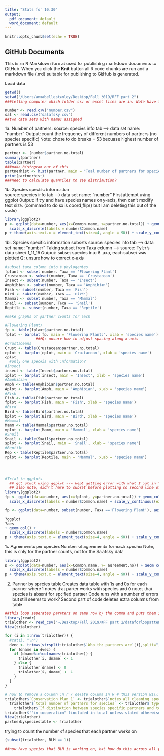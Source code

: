 ```yaml
---
title: "Stats for 10.30"
output:
  pdf_document: default
  word_document: default
---
```


```r
knitr::opts_chunk$set(echo = TRUE)
```

## GitHub Documents

This is an R Markdown format used for publishing markdown documents to GitHub. When you click the **Knit** button all R code chunks are run and a markdown file (.md) suitable for publishing to GitHub is generated.


Load data 

```r
getwd()
setwd("/Users/annabellestanley/Desktop/Fall 2019/RFF part 2")
###telling computer which folder csv or excel files are in. Note have to specify that folder

number <- read.csv("number.csv")
sal <- read.csv("salafsky.csv")
##two data sets with names assigned
```



1a. Number of partners: 
  source: species info tab --> data set name: "number"
  Output: count the frequency of different numbers of partners (no species specific)
  Note: chose to do breaks = 53 becuase highest number of partners is 53
  
```r
partner <- (number$partner.no.total)
summary(partner)
table(partner)
###make histogram out of this
partnerhist <- hist(partner, main = "Toal number of partners for species", xlab = "Number of partners", breaks = 53)
print(partnerhist)
###need to calculate quantiles to see distribution? 
```



1b. Species specific information  
  source: species info tab --> data set name: "number"
  First attempt using ggplot
  Output: If try and have species names on y-axis, then can't modify text size. (command to do so is 
  coord_flip() but I am deleting this out of the code)
  
```r

library(ggplot2)
p <- ggplot(data=number, aes(x=Common.name, y=partner.no.total)) + geom_col() + 
  scale_x_discrete(labels = number$Common.name)
p + theme(axis.text.x = element_text(size=4, angle = 90)) + scale_y_continuous(expand = c(0,0))

```


1bi. Species specific information subsets
  source: species info tab --> data set name: "number"
  Taking subset from Taxa column --> source: Tyler's data sheet 1_11_19
  Output: subset species into 8 taxa, each subset was plotted
  Q: unsure how to correct x-axis 
  
```r

#subset taxa column into 8 phylogenies 
fplant <- subset(number, Taxa == 'Flowering Plant')
Crustacean <- subset(number, Taxa == 'Crustacean')
Insect <- subset(number, Taxa == 'Insect')
Amphibian <- subset(number, Taxa == 'Amphibian')
Fish <- subset(number, Taxa == 'Fish')
Bird <- subset(number, Taxa == 'Bird')
Mammal <- subset(number, Taxa == 'Mammal')
Snail <- subset(number, Taxa == 'Snail')
Reptile <- subset(number, Taxa == 'Reptile')

#make graphs of partner counts for each

#Flowering Plants
fp <- table(fplant$partner.no.total)
fplot <- barplot(fp, main = 'Flowering Plants', xlab = 'species name')
              ###Q: unsure how to adjust spacing along x-axis 
#Crustaceans
Crust <- table(Crustacean$partner.no.total)
cplot <- barplot(cplot, main = 'Crustacean', xlab = 'species name')
cplot
  #only one speceis with information? 
#Insect
insect <- table(Insect$partner.no.total)
iplot <- barplot(insect, main = 'Insect', xlab = 'species name')
#Amphibian
Amph <- table(Amphibian$partner.no.total)
Aplot <- barplot(Amph, main = 'Amphibian', xlab = 'species name')
#Fish
Fish <- table(Fish$partner.no.total)
fplot <- barplot(Fish, main = 'Fish', xlab = 'species name')
#Bird
Bird <- table(Bird$partner.no.total)
bplot <- barplot(Bird, main = 'Bird', xlab = 'species name')
#Mammal
Mamm <- table(Mammal$partner.no.total)
mplot <- barplot(Mamm, main = 'Mammal', xlab = 'species name')
#Snail
Snail <- table(Snail$partner.no.total)
splot <- barplot(Snail, main = 'Snail', xlab = 'species name')
#Reptile
Rep <- table(Reptile$partner.no.total)
rplot <- barplot(Reptile, main = 'Mammal', xlab = 'species name')




#Trial in ggplots
  ## got stuck using ggplot --> kept getting error with what I put in "aes" section of code
  ## also note, didn't have to subset before plotting so second line of code is where should start
library(ggplot2)
fp <- ggplot(data=number, aes(x=fplant, y=partner.no.total)) + geom_col() + 
  scale_x_discrete(labels = number$Common.name) + scale_y_continuous(expand = c(0,0))

fp <- ggplot(data=number, subset(number, Taxa =='Flowering Plant'), aes(Common.name, partner.no.total)

?ggplot
?aes
+ geom_col() + 
  scale_x_discrete(labels = number$Common.name)
p + theme(axis.text.x = element_text(size=4, angle = 90)) + scale_y_continuous(expand = c(0,0))

```


1c Agreements per species 
    Number of agreements for each species 
    Note, this is only for the partner counts, not for the Salafsky data 

```r

library(ggplot2)
p <- ggplot(data=number, aes(x=Common.name, y= agreement.no)) + geom_col() + 
  scale_x_discrete(labels = number$Common.name)
p + theme(axis.text.x = element_text(size=4, angle = 90)) + scale_y_continuous(expand = c(0,0))

```




2. Partner by species table
  Creates data table with 1s and 0s for each partner where 1 notes that parter works with species and     0 notes that species is absent for spcified partner
  Code runs with a number of errors but still seems to work? 
  Second part of code deletes extra columns from table 

```r
##this loop seperates parnters on same row by the comma and puts them in their own column 
library(readr)
trialother <- read_csv("~/Desktop/Fall 2019/RFF part 2/dataforloopattempt.csv")
View(trialother)

for (i in 1:nrow(trialother)) {
  #cat(i, "\n")
  dvec <- trimws(strsplit(trialother$`Who the partners are`[i],split=",")[[1]])
  for (dname in dvec) {
    if (dname%in%colnames(trialother)) {
      trialother[i, dname] <- 1              
    } else {
      trialother[dname] <- 0
      trialother[i, dname] <- 1                                     
    }
  }
}

# how to remove a column in r / delete column in R # this version will remove column in r by name 
trialother$`Conservation Plan_1` <- trialother$`notes_all_cleaning specific` <- trialother$'in cooperation (included in total unless stated otherwise) or other vague terms' <- trialother$`number of conservation agreements`<- NULL ;
  trialother$`total number of partners for species` <- trialother$`type of agreements (source of information)` <- NULL ; trialother$`List agency office (if given)`  <- trialother$`unspecified additional landowners` <- NULL ; 
    trialother$`If distinction between species specific partners and total agreement partners, list total agreement partners here` <- trialother$`note redundancy` <- NULL ; 
trialother$'"in cooperation" (included in total unless stated otherwise) or other vague terms' <- NULL
View(trialother)
partnerbyspeciestable <- trialother

```


trying to count the number of species that each partner works on 

```r

(subset(trialother, BLM == 1))

##now have species that BLM is working on, but how do this across all partners? 


```





